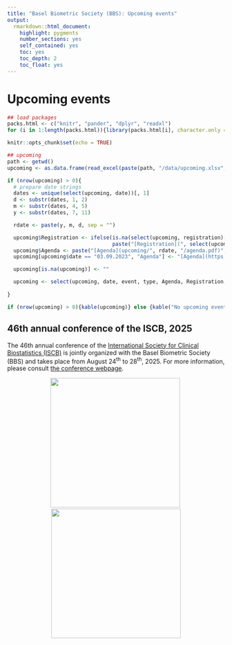 ```yaml
---
title: "Basel Biometric Society (BBS): Upcoming events"
output: 
  rmarkdown::html_document:
    highlight: pygments
    number_sections: yes
    self_contained: yes
    toc: yes
    toc_depth: 2
    toc_float: yes
---
```


# Upcoming events

```r
## load packages
packs.html <- c("knitr", "pander", "dplyr", "readxl")
for (i in 1:length(packs.html)){library(packs.html[i], character.only = TRUE)}

knitr::opts_chunk$set(echo = TRUE)

## upcoming   
path <- getwd()
upcoming <- as.data.frame(read_excel(paste(path, "/data/upcoming.xlsx", sep = ""), col_types = NULL))

if (nrow(upcoming) > 0){
  # prepare date strings
  dates <- unique(select(upcoming, date))[, 1]
  d <- substr(dates, 1, 2)
  m <- substr(dates, 4, 5)
  y <- substr(dates, 7, 11)

  rdate <- paste(y, m, d, sep = "")

  upcoming$Registration <- ifelse(is.na(select(upcoming, registration)[, 1]), "", 
                                  paste("[Registration](", select(upcoming, registration)[, 1], ")", sep = ""))
  upcoming$Agenda <- paste("[Agenda](upcoming/", rdate, "/agenda.pdf)", sep = "")
  upcoming[upcoming$date == "03.09.2023", "Agenda"] <- "[Agenda](https://cen2023.github.io/home/)"

  upcoming[is.na(upcoming)] <- ""

  upcoming <- select(upcoming, date, event, type, Agenda, Registration, comment) %>% rename("Date" = date, "Event" = event, "Type of event" = type, 
                                                                                            "Comment" = comment)
}
```

```r
if (nrow(upcoming) > 0){kable(upcoming)} else {kable("No upcoming events announced yet. Check back later!", col.names = "")}
```

## 46th annual conference of the ISCB, 2025
The 46th annual conference of the <a href="https://iscb.international">International Society for Clinical Biostatistics (ISCB)</a> is jointly organized with the Basel Biometric Society (BBS) and takes place from August 24<sup>th</sup> to 28<sup>th</sup>, 2025. For more information, please consult [the conference webpage](https://iscb2025.info).

<center><a href="https://iscb2025.info">![](bbs_logo.gif){height=300px}</a>&nbsp;<a href="https://iscb2025.info">![](iscb2025-logo-compressed.jpg){height=300px}</a></center>
